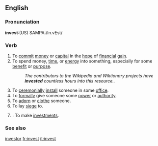 ==English==

===Pronunciation===
'''invest''':(US) SAMPA:/In.vEst/

===Verb===
{{en-infl-reg-consonant|invest||}}

# To [[commit]] [[money]] or [[capital]] in the [[hope]] of [[financial]] [[gain]].
# To spend money, [[time]], or [[energy]] into something, especially for some [[benefit]] or [[purpose]].
#:''The contributors to the Wikipedia and Wiktionary projects have '''invested''' countless hours into this resource..''
# To [[ceremonially]] [[install]] someone in some [[office]].
# To [[formally]] give someone some [[power]] or [[authority]].
# To [[adorn]] or [[clothe]] someone.
# To lay [[siege]] to.
# {{intransitive}}: To make [[investments]].

===See also===
[[investor]]
[[fr:invest]]
[[it:invest]]